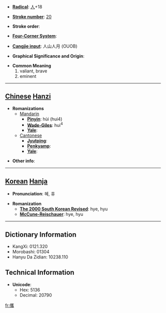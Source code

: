 * '''[[Wiktionary:Chinese radical index| Radical]]''': [[Wiktionary:Chinese radical index 人|人]]+18

* '''[[Wiktionary:Chinese total strokes index|Stroke number]]''': [[Wiktionary:Chinese total strokes index 20|20]]

* '''Stroke order''': 

* '''[[Wiktionary:Chinese four corner index|Four-Corner System]]''': 

* '''[[Wiktionary:Chinese Cangjie index|Cangjie input]]''': 人山人月 (OUOB)

* '''Graphical Significance and Origin''': 

* '''Common Meaning'''
*#valiant, brave
*# eminent


----

== [[Chinese]] [[Hanzi]] ==

* '''Romanizations'''
** [[Mandarin]]
*** '''[[Pinyin]]''': hùi (hui4)
*** '''[[Wade-Giles]]''': hui<sup>4</sup>
*** '''[[Yale]]''': 
**[[Cantonese]]
***'''[[Jyutping]]''':
***'''[[Penkyamp]]''': 
***'''[[Yale]]''': 

* '''Other info''': 

----

== [[Korean]] [[Hanja]] ==

* '''Pronunciation''': 혜, 휴

* '''Romanization'''
** '''[[The 2000 South Korean Revised Romanization|The 2000 South Korean Revised]]''': hye, hyu
** '''[[McCune-Reischauer]]''': hye, hyu

----

== Dictionary Information ==

* KangXi: 0121.320
* Morobashi: 01304
* Hanyu Da Zidian: 10238.110

== Technical Information ==

* '''Unicode''':
** Hex: 5136
** Decimal: 20790

[[fr:儶]]